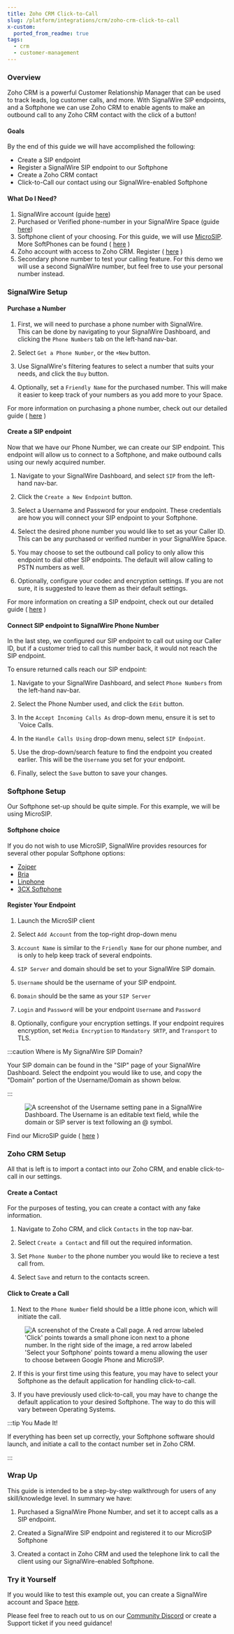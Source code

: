 ```yaml
---
title: Zoho CRM Click-to-Call
slug: /platform/integrations/crm/zoho-crm-click-to-call
x-custom:
  ported_from_readme: true
tags:
  - crm
  - customer-management
---
```


### Overview

Zoho CRM is a powerful Customer Relationship Manager that can be used to track leads, log customer calls, and more. With SignalWire SIP endpoints, and a Softphone we can use Zoho CRM to enable agents to make an outbound call to any Zoho CRM contact with the click of a button!

#### Goals

By the end of this guide we will have accomplished the following:

- Create a SIP endpoint
- Register a SignalWire SIP endpoint to our Softphone
- Create a Zoho CRM contact
- Click-to-Call our contact using our SignalWire-enabled Softphone

#### What Do I Need?

1. SignalWire account (guide [here](/platform/dashboard/getting-started/signing-up-for-a-space))
2. Purchased or Verified phone-number in your SignalWire Space (guide [here](/platform/phone-numbers/getting-started/buying-a-phone-number))
3. Softphone client of your choosing. For this guide, we will use [MicroSIP](https://www.microsip.org/). More SoftPhones can be found ( [here](/platform/integrations/softphones/set-up-zoiper-softphone-with-signalwire) )
4. Zoho account with access to Zoho CRM. Register ( [here](https://www.zoho.com/sign/signup.html) )
5. Secondary phone number to test your calling feature. For this demo we will use a second SignalWire number, but feel free to use your personal number instead.

### SignalWire Setup

#### Purchase a Number

1. First, we will need to purchase a phone number with SignalWire.  
   This can be done by navigating to your SignalWire Dashboard, and clicking the `Phone Numbers` tab on the left-hand nav-bar.

2. Select `Get a Phone Number`, or the `+New` button.

3. Use SignalWire's filtering features to select a number that suits your needs, and click the `Buy` button.

4. Optionally, set a `Friendly Name` for the purchased number. This will make it easier to keep track of your numbers as you add more to your Space.

For more information on purchasing a phone number, check out our detailed guide ( [here](/platform/phone-numbers/getting-started/buying-a-phone-number) )

#### Create a SIP endpoint

Now that we have our Phone Number, we can create our SIP endpoint. This endpoint will allow us to connect to a Softphone, and make outbound calls using our newly acquired number.

1. Navigate to your SignalWire Dashboard, and select `SIP` from the left-hand nav-bar.

2. Click the `Create a New Endpoint` button.

3. Select a Username and Password for your endpoint. These credentials are how you will connect your SIP endpoint to your Softphone.

4. Select the desired phone number you would like to set as your Caller ID. This can be any purchased or verified number in your SignalWire Space.

5. You may choose to set the outbound call policy to only allow this endpoint to dial other SIP endpoints. The default will allow calling to PSTN numbers as well.

6. Optionally, configure your codec and encryption settings. If you are not sure, it is suggested to leave them as their default settings.

For more information on creating a SIP endpoint, check out our detailed guide ( [here](/voice/sip/get-started) )

#### Connect SIP endpoint to SignalWire Phone Number

In the last step, we configured our SIP endpoint to call out using our Caller ID, but if a customer tried to call this number back, it would not reach the SIP endpoint.

To ensure returned calls reach our SIP endpoint:

1. Navigate to your SignalWire Dashboard, and select `Phone Numbers` from the left-hand nav-bar.

2. Select the Phone Number used, and click the `Edit` button.

3. In the `Accept Incoming Calls As` drop-down menu, ensure it is set to \`Voice Calls.

4. In the `Handle Calls Using` drop-down menu, select `SIP Endpoint`.

5. Use the drop-down/search feature to find the endpoint you created earlier. This will be the `Username` you set for your endpoint.

6. Finally, select the `Save` button to save your changes.

### Softphone Setup

Our Softphone set-up should be quite simple. For this example, we will be using MicroSIP.

#### Softphone choice

If you do not wish to use MicroSIP, SignalWire provides resources for several other popular Softphone options:

- [Zoiper](/platform/integrations/softphones/set-up-zoiper-softphone-with-signalwire)
- [Bria](/platform/integrations/softphones/set-up-bria-softphone-with-signalwire)
- [Linphone](/platform/integrations/softphones/connect-signalwire-with-linphone)
- [3CX Softphone](/platform/integrations/softphones/connect-signalwire-with-3cx)

#### Register Your Endpoint

1. Launch the MicroSIP client

2. Select `Add Account` from the top-right drop-down menu

3. `Account Name` is similar to the `Friendly Name` for our phone number, and is only to help keep track of several endpoints.

4. `SIP Server` and domain should be set to your SignalWire SIP domain.

5. `Username` should be the username of your SIP endpoint.

6. `Domain` should be the same as your `SIP Server`

7. `Login` and `Password` will be your endpoint `Username` and `Password`

8. Optionally, configure your encryption settings. If your endpoint requires encryption, set `Media Encryption` to `Mandatory SRTP`, and `Transport` to TLS.

:::caution Where is My SignalWire SIP Domain?

Your SIP domain can be found in the "SIP" page of your SignalWire Dashboard. Select the endpoint you would like to use, and copy the "Domain" portion of the Username/Domain as shown below.

:::

<figure>
  <img className="img-800" src={require("./862cf62-SIPUserDomain.webP").default} alt="A screenshot of the Username setting pane in a SignalWire Dashboard. The Username is an editable text field, while the domain or SIP server is text following an @ symbol." />
</figure>

Find our MicroSIP guide ( [here](/platform/integrations/softphones/microsip-softphone) )

### Zoho CRM Setup

All that is left is to import a contact into our Zoho CRM, and enable click-to-call in our settings.

#### Create a Contact

For the purposes of testing, you can create a contact with any fake information.

1. Navigate to Zoho CRM, and click `Contacts` in the top nav-bar.

2. Select `Create a Contact` and fill out the required information.

3. Set `Phone Number` to the phone number you would like to recieve a test call from.

4. Select `Save` and return to the contacts screen.

#### Click to Create a Call

1. Next to the `Phone Number` field should be a little phone icon, which will initiate the call.

<figure>
  <img className="img-800" src={require("./82f7218-Clicktocall.webP").default} alt="A screenshot of the Create a Call page. A red arrow labeled 'Click' points towards a small phone icon next to a phone number. In the right side of the image, a red arrow labeled 'Select your Softphone' points toward a menu allowing the user to choose between Google Phone and MicroSIP." />
</figure>

2. If this is your first time using this feature, you may have to select your Softphone as the default application for handling click-to-call.

3. If you have previously used click-to-call, you may have to change the default application to your desired Softphone. The way to do this will vary between Operating Systems.

:::tip You Made It!

If everything has been set up correctly, your Softphone software should launch, and initiate a call to the contact number set in Zoho CRM.

:::

### Wrap Up

This guide is intended to be a step-by-step walkthrough for users of any skill/knowledge level. In summary we have:

1. Purchased a SignalWire Phone Number, and set it to accept calls as a SIP endpoint.

2. Created a SignalWire SIP endpoint and registered it to our MicroSIP Softphone

3. Created a contact in Zoho CRM and used the telephone link to call the client using our SignalWire-enabled Softphone.

### Try it Yourself

If you would like to test this example out, you can create a SignalWire account and Space [here](https://signalwire.com/signup).

Please feel free to reach out to us on our [Community Discord](https://discord.com/invite/F2WNYTNjuF) or create a Support ticket if you need guidance!
